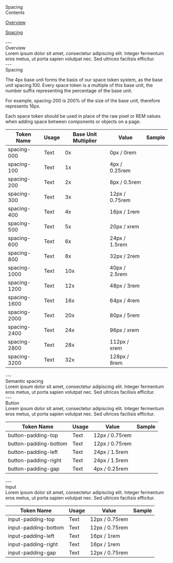 
<Meta title="Foundation/Spacing" />

<style>
  {`
  table {
    border-collapse: collapse;
    border: none;
  }
  tr:first-child {
    border-top: none;
  }
  td {
    border: none !important;
  }
  th {
    border: none !important;
  }
  .token-column {
    width: 300px;
    height: 70px;
    padding: 12px 16px;
    align-items: center;
    gap: 8px;
    align-self: stretch;
    box-shadow: 0px -1px 0px 0px #E4E8F3 inset;
    background: #FFF;
    text-align: left;
  }
  .usage-column {
    width: 278px;
    height: 70px;
    padding: 12px 16px;
    align-items: center;
    gap: 8px;
    align-self: stretch;
    background: #FFF;
    box-shadow: 0px -1px 0px 0px #E4E8F3 inset;
    text-align: left;
  }
  .base-unit-column {
    width: 120px;
    height: 70px;
    padding: 12px 16px;
    align-items: center;
    gap: 8px;
    background: #FFF;
    box-shadow: 0px -1px 0px 0px #E4E8F3 inset;
    text-align: left;
  }
  .usage-column-large {
    width: 398px;
    height: 70px;
    padding: 12px 16px;
    align-items: center;
    gap: 8px;
    background: #FFF;
    box-shadow: 0px -1px 0px 0px #E4E8F3 inset;
    text-align: left;
  }
  .value-column {
    width: 140px;
    height: 70px;
    padding: 12px 16px;
    align-items: center;
    gap: 8px;
    background: #FFF;
    box-shadow: 0px -1px 0px 0px #E4E8F3 inset;
    text-align: left;
  }
  .sample-column {
    width: 162px;
    height: 70px;
    padding: 12px 16px;
    align-items: center;
    gap: 8px;
    background: #FFF;
    box-shadow: 0px -1px 0px 0px #E4E8F3 inset;
    text-align: centre;
  }
  .heading-1 {
    font-size: 40px;
    font-weight: 600;
  }
  .text {
    font-size: 16px;
    font-weight: 400;
    color: black;
  }
  .heading-2 {
    font-size: 28px;
    font-weight: 600;
  }
  .contents-button {
    border-radius: 25px;
    background: #FFF;
    border: 1px solid black;
    height: 48px;
    width: 323px;
    text-align: center; 
    font-size: 18px;
    font-weight: 400;
    color: black;
    cursor: pointer;
  }
  .title {
    font-size: 64px;
    font-weight: 600;
  }
  .sample-swatch {
    height: 34px;
    margin: auto;
    border-top: none;
    border-bottom: none;
    border-left: 1px solid black;
    border-right: 1px solid black;
  }
  `}
</style>

<div className="title">Spacing</div>

<div style={{ height: '48px'}}/>

<div style={{fontSize: '28px' }}>Contents</div>
<div style={{ height: '16px'}}/>
<p><a href="#overview" target="_self" className='text'>Overview</a></p>
<p><a href="#spacing" target="_self" className='text'>Spacing</a></p>
<div style={{ height: '48px'}}/>
---

<div style={{ height: '48px'}}/>
<span id="overview" className='heading-1'> Overview</span> 
<div style={{ height: '32px'}}/>
<span className='text'>Lorem ipsum dolor sit amet, consectetur adipiscing elit. Integer fermentum eros metus, ut porta sapien volutpat nec. Sed ultrices facilisis efficitur.</span>
<div style={{ height: '48px'}}/>
---

<div style={{ height: '48px'}}/>
<span id="spacing" className='heading-1'> Spacing</span> 
<div style={{ height: '32px'}}/>
<p className='text'>The 4px base unit forms the basis of our space token system, as the base unit spacing.100. Every space token is a multiple of this base unit, the number suffix representing the percentage of the base unit.</p>
<p className='text'>For example, spacing-200 is 200% of the size of the base unit, therefore represents 16px.</p>
<p className='text'>Each space token should be used in place of the raw pixel or REM values when adding space between components or objects on a page. </p>
<div style={{ height: '32px'}}/>

<div>
  <table>
    <thead>
      <tr>
        <th className='token-column'>
          Token Name
        </th>
        <th className='usage-column'>
          Usage
        </th>
        <th className='base-unit-column'>
          Base Unit Multiplier
        </th>
        <th className='value-column'>
          Value
        </th>
        <th className='sample-column'>
          Sample
        </th>
      </tr>
    </thead>
    <tbody>
      <tr>
        <td className='token-column'>
          <div style={{ backgroundColor: '#eeeeee', borderRadius: '8px', padding: '8px', height: '20px', width: '84px', textAlign: 'center' }}>
            spacing-000
          </div>
        </td>
        <td className='usage-column'>
          Text
        </td>
        <td className="base-unit-column">
          0x
        </td>
        <td className="value-column">
          0px / 0rem
        </td>
        <td className="sample-column">
          <div className='sample-swatch' style={{ width: '0px', background: 'none' }}/>
        </td>
      </tr>
      <tr>
        <td className='token-column'>
          <div style={{ backgroundColor: '#eeeeee', borderRadius: '8px', padding: '8px', height: '20px', width: '84px', textAlign: 'center' }}>
            spacing-100
          </div>
        </td>
        <td className='usage-column'>
          Text
        </td>
        <td className="base-unit-column">
          1x
        </td>
        <td className="value-column">
          4px / 0.25rem
        </td>
        <td className="sample-column">
          <div className='sample-swatch' style={{ width: '4px', background: 'rgba(230, 0, 0, 0.14)' }}/>
        </td>
      </tr>
      <tr>
        <td className='token-column'>
          <div style={{ backgroundColor: '#eeeeee', borderRadius: '8px', padding: '8px', height: '20px', width: '84px', textAlign: 'center' }}>
            spacing-200
          </div>
        </td>
        <td className='usage-column'>
          Text
        </td>
        <td className="base-unit-column">
          2x
        </td>
        <td className="value-column">
          8px / 0.5rem
        </td>
        <td className="sample-column">
          <div className='sample-swatch' style={{ width: '8px', background: 'rgba(230, 0, 0, 0.14)' }}/>
        </td>
      </tr>
      <tr>
        <td className='token-column'>
          <div style={{ backgroundColor: '#eeeeee', borderRadius: '8px', padding: '8px', height: '20px', width: '84px', textAlign: 'center' }}>
            spacing-300
          </div>
        </td>
        <td className='usage-column'>
          Text
        </td>
        <td className="base-unit-column">
          3x
        </td>
        <td className="value-column">
          12px / 0.75rem
        </td>
        <td className="sample-column">
          <div className='sample-swatch' style={{ width: '12px', background: 'rgba(230, 0, 0, 0.14)' }}/>
        </td>
      </tr>
      <tr>
        <td className='token-column'>
          <div style={{ backgroundColor: '#eeeeee', borderRadius: '8px', padding: '8px', height: '20px', width: '84px', textAlign: 'center' }}>
            spacing-400
          </div>
        </td>
        <td className='usage-column'>
          Text
        </td>
        <td className="base-unit-column">
          4x
        </td>
        <td className="value-column">
          16px / 1rem
        </td>
        <td className="sample-column">
          <div className='sample-swatch' style={{ width: '16px', background: 'rgba(230, 0, 0, 0.14)' }}/>
        </td>
      </tr>
      <tr>
        <td className='token-column'>
          <div style={{ backgroundColor: '#eeeeee', borderRadius: '8px', padding: '8px', height: '20px', width: '84px', textAlign: 'center' }}>
            spacing-500
          </div>
        </td>
        <td className='usage-column'>
          Text
        </td>
        <td className="base-unit-column">
          5x
        </td>
        <td className="value-column">
          20px / xrem
        </td>
        <td className="sample-column">
          <div className='sample-swatch' style={{ width: '20px', background: 'rgba(230, 0, 0, 0.14)' }}/>
        </td>
      </tr>
      <tr>
        <td className='token-column'>
          <div style={{ backgroundColor: '#eeeeee', borderRadius: '8px', padding: '8px', height: '20px', width: '84px', textAlign: 'center' }}>
            spacing-600
          </div>
        </td>
        <td className='usage-column'>
          Text
        </td>
        <td className="base-unit-column">
          6x
        </td>
        <td className="value-column">
          24px / 1.5rem
        </td>
        <td className="sample-column">
          <div className='sample-swatch' style={{ width: '24px', background: 'rgba(230, 0, 0, 0.14)' }}/>
        </td>
      </tr>
      <tr>
        <td className='token-column'>
          <div style={{ backgroundColor: '#eeeeee', borderRadius: '8px', padding: '8px', height: '20px', width: '84px', textAlign: 'center' }}>
            spacing-800
          </div>
        </td>
        <td className='usage-column'>
          Text
        </td>
        <td className="base-unit-column">
          8x
        </td>
        <td className="value-column">
          32px / 2rem
        </td>
        <td className="sample-column">
          <div className='sample-swatch' style={{ width: '32px', background: 'rgba(230, 0, 0, 0.14)' }}/>
        </td>
      </tr>
      <tr>
        <td className='token-column'>
          <div style={{ backgroundColor: '#eeeeee', borderRadius: '8px', padding: '8px', height: '20px', width: '88px', textAlign: 'center' }}>
            spacing-1000
          </div>
        </td>
        <td className='usage-column'>
          Text
        </td>
        <td className="base-unit-column">
          10x
        </td>
        <td className="value-column">
          40px / 2.5rem
        </td>
        <td className="sample-column">
          <div className='sample-swatch' style={{ width: '40px', background: 'rgba(230, 0, 0, 0.14)' }}/>
        </td>
      </tr>
      <tr>
        <td className='token-column'>
          <div style={{ backgroundColor: '#eeeeee', borderRadius: '8px', padding: '8px', height: '20px', width: '88px', textAlign: 'center' }}>
            spacing-1200
          </div>
        </td>
        <td className='usage-column'>
          Text
        </td>
        <td className="base-unit-column">
          12x
        </td>
        <td className="value-column">
          48px / 3rem
        </td>
        <td className="sample-column">
          <div className='sample-swatch' style={{ width: '48px', background: 'rgba(230, 0, 0, 0.14)' }}/>
        </td>
      </tr>
      <tr>
        <td className='token-column'>
          <div style={{ backgroundColor: '#eeeeee', borderRadius: '8px', padding: '8px', height: '20px', width: '88px', textAlign: 'center' }}>
            spacing-1600
          </div>
        </td>
        <td className='usage-column'>
          Text
        </td>
        <td className="base-unit-column">
          16x
        </td>
        <td className="value-column">
          64px / 4rem
        </td>
        <td className="sample-column">
          <div className='sample-swatch' style={{ width: '64px', background: 'rgba(230, 0, 0, 0.14)' }}/>
        </td>
      </tr>
      <tr>
        <td className='token-column'>
          <div style={{ backgroundColor: '#eeeeee', borderRadius: '8px', padding: '8px', height: '20px', width: '88px', textAlign: 'center' }}>
            spacing-2000
          </div>
        </td>
        <td className='usage-column'>
          Text
        </td>
        <td className="base-unit-column">
          20x
        </td>
        <td className="value-column">
          80px / 5rem
        </td>
        <td className="sample-column">
          <div className='sample-swatch' style={{ width: '80px', background: 'rgba(230, 0, 0, 0.14)' }}/>
        </td>
      </tr>
      <tr>
        <td className='token-column'>
          <div style={{ backgroundColor: '#eeeeee', borderRadius: '8px', padding: '8px', height: '20px', width: '88px', textAlign: 'center' }}>
            spacing-2400
          </div>
        </td>
        <td className='usage-column'>
          Text
        </td>
        <td className="base-unit-column">
          24x
        </td>
        <td className="value-column">
          96px / xrem
        </td>
        <td className="sample-column">
          <div className='sample-swatch' style={{ width: '96px', background: 'rgba(230, 0, 0, 0.14)' }}/>
        </td>
      </tr>
      <tr>
        <td className='token-column'>
          <div style={{ backgroundColor: '#eeeeee', borderRadius: '8px', padding: '8px', height: '20px', width: '88px', textAlign: 'center' }}>
            spacing-2800
          </div>
        </td>
        <td className='usage-column'>
          Text
        </td>
        <td className="base-unit-column">
          28x
        </td>
        <td className="value-column">
          112px / xrem
        </td>
        <td className="sample-column">
          <div className='sample-swatch' style={{ width: '112px', background: 'rgba(230, 0, 0, 0.14)' }}/>
        </td>
      </tr>
      <tr>
        <td className='token-column'>
          <div style={{ backgroundColor: '#eeeeee', borderRadius: '8px', padding: '8px', height: '20px', width: '88px', textAlign: 'center' }}>
            spacing-3200
          </div>
        </td>
        <td className='usage-column'>
          Text
        </td>
        <td className="base-unit-column">
          32x
        </td>
        <td className="value-column">
          128px / 8rem
        </td>
        <td className="sample-column">
          <div className='sample-swatch' style={{ width: '128px', background: 'rgba(230, 0, 0, 0.14)' }}/>
        </td>
      </tr>
    </tbody>
  </table>
</div>
<div style={{ height: '48px'}}/>
---

<div style={{ height: '48px'}}/>
<span id="semantic-spacing" className='heading-1'> Semantic spacing</span> 
<div style={{ height: '32px'}}/>
<span className='text'>Lorem ipsum dolor sit amet, consectetur adipiscing elit. Integer fermentum eros metus, ut porta sapien volutpat nec. Sed ultrices facilisis efficitur.</span>
<div style={{ height: '48px'}}/>
---

<div style={{ height: '48px'}}/>
<span id="overview" className='heading-1'> Button</span> 
<div style={{ height: '32px'}}/>
<span className='text'>Lorem ipsum dolor sit amet, consectetur adipiscing elit. Integer fermentum eros metus, ut porta sapien volutpat nec. Sed ultrices facilisis efficitur.</span>
<div style={{ height: '32px'}}/>

<div>
  <table>
    <thead>
      <tr>
        <th className='token-column'>
          Token Name
        </th>
        <th className='usage-column-large'>
          Usage
        </th>
        <th className='value-column'>
          Value
        </th>
        <th className='sample-column'>
          Sample
        </th>
      </tr>
    </thead>
    <tbody>
      <tr>
        <td className='token-column'>
          <div style={{ backgroundColor: '#eeeeee', borderRadius: '8px', padding: '8px', height: '20px', width: '128px', textAlign: 'center' }}>
            button-padding-top
          </div>
        </td>
        <td className='usage-column-large'>
          Text
        </td>
        <td className="value-column">
          12px / 0.75rem
        </td>
        <td className="sample-column">
          <div className='sample-swatch' style={{ width: '12px', background: 'rgba(230, 0, 0, 0.14)' }}/>
        </td>
      </tr>
      <tr>
        <td className='token-column'>
          <div style={{ backgroundColor: '#eeeeee', borderRadius: '8px', padding: '8px', height: '20px', width: '151px', textAlign: 'center' }}>
            button-padding-bottom
          </div>
        </td>
        <td className='usage-column-large'>
          Text
        </td>
        <td className="value-column">
          12px / 0.75rem
        </td>
        <td className="sample-column">
          <div className='sample-swatch' style={{ width: '12px', background: 'rgba(230, 0, 0, 0.14)' }}/>
        </td>
      </tr>
      <tr>
        <td className='token-column'>
          <div style={{ backgroundColor: '#eeeeee', borderRadius: '8px', padding: '8px', height: '20px', width: '129px', textAlign: 'center' }}>
            button-padding-left
          </div>
        </td>
        <td className='usage-column-large'>
          Text
        </td>
        <td className="value-column">
          24px / 1.5rem
        </td>
        <td className="sample-column">
          <div className='sample-swatch' style={{ width: '24px', background: 'rgba(230, 0, 0, 0.14)' }}/>
        </td>
      </tr>
      <tr>
        <td className='token-column'>
          <div style={{ backgroundColor: '#eeeeee', borderRadius: '8px', padding: '8px', height: '20px', width: '136px', textAlign: 'center' }}>
            button-padding-right
          </div>
        </td>
        <td className='usage-column-large'>
          Text
        </td>
        <td className="value-column">
          24px / 1.5rem
        </td>
        <td className="sample-column">
          <div className='sample-swatch' style={{ width: '24px', background: 'rgba(230, 0, 0, 0.14)' }}/>
        </td>
      </tr>
      <tr>
        <td className='token-column'>
          <div style={{ backgroundColor: '#eeeeee', borderRadius: '8px', padding: '8px', height: '20px', width: '130px', textAlign: 'center' }}>
            button-padding-gap
          </div>
        </td>
        <td className='usage-column-large'>
          Text
        </td>
        <td className="value-column">
          4px / 0.25rem
        </td>
        <td className="sample-column">
          <div className='sample-swatch' style={{ width: '4px', background: 'rgba(230, 0, 0, 0.14)' }}/>
        </td>
      </tr>
    </tbody>
  </table>
</div>
<div style={{ height: '48px'}}/>
---

<div style={{ height: '48px'}}/>
<span id="overview" className='heading-1'>Input</span> 
<div style={{ height: '32px'}}/>
<span className='text'>Lorem ipsum dolor sit amet, consectetur adipiscing elit. Integer fermentum eros metus, ut porta sapien volutpat nec. Sed ultrices facilisis efficitur.</span>
<div style={{ height: '32px'}}/>

<div>
  <table>
    <thead>
      <tr>
        <th className='token-column'>
          Token Name
        </th>
        <th className='usage-column-large'>
          Usage
        </th>
        <th className='value-column'>
          Value
        </th>
        <th className='sample-column'>
          Sample
        </th>
      </tr>
    </thead>
    <tbody>
      <tr>
        <td className='token-column'>
          <div style={{ backgroundColor: '#eeeeee', borderRadius: '8px', padding: '8px', height: '20px', width: '119px', textAlign: 'center' }}>
            input-padding-top
          </div>
        </td>
        <td className='usage-column-large'>
          Text
        </td>
        <td className="value-column">
          12px / 0.75rem
        </td>
        <td className="sample-column">
          <div className='sample-swatch' style={{ width: '12px', background: 'rgba(230, 0, 0, 0.14)' }}/>
        </td>
      </tr>
      <tr>
        <td className='token-column'>
          <div style={{ backgroundColor: '#eeeeee', borderRadius: '8px', padding: '8px', height: '20px', width: '142px', textAlign: 'center' }}>
            input-padding-bottom
          </div>
        </td>
        <td className='usage-column-large'>
          Text
        </td>
        <td className="value-column">
          12px / 0.75rem
        </td>
        <td className="sample-column">
          <div className='sample-swatch' style={{ width: '12px', background: 'rgba(230, 0, 0, 0.14)' }}/>
        </td>
      </tr>
      <tr>
        <td className='token-column'>
          <div style={{ backgroundColor: '#eeeeee', borderRadius: '8px', padding: '8px', height: '20px', width: '120px', textAlign: 'center' }}>
            input-padding-left
          </div>
        </td>
        <td className='usage-column-large'>
          Text
        </td>
        <td className="value-column">
          16px / 1rem
        </td>
        <td className="sample-column">
          <div className='sample-swatch' style={{ width: '16px', background: 'rgba(230, 0, 0, 0.14)' }}/>
        </td>
      </tr>
      <tr>
        <td className='token-column'>
          <div style={{ backgroundColor: '#eeeeee', borderRadius: '8px', padding: '8px', height: '20px', width: '127px', textAlign: 'center' }}>
            input-padding-right
          </div>
        </td>
        <td className='usage-column-large'>
          Text
        </td>
        <td className="value-column">
          16px / 1rem
        </td>
        <td className="sample-column">
          <div className='sample-swatch' style={{ width: '16px', background: 'rgba(230, 0, 0, 0.14)' }}/>
        </td>
      </tr>
      <tr>
        <td className='token-column'>
          <div style={{ backgroundColor: '#eeeeee', borderRadius: '8px', padding: '8px', height: '20px', width: '121px', textAlign: 'center' }}>
            input-padding-gap
          </div>
        </td>
        <td className='usage-column-large'>
          Text
        </td>
        <td className="value-column">
          12px / 0.75rem
        </td>
        <td className="sample-column">
          <div className='sample-swatch' style={{ width: '12px', background: 'rgba(230, 0, 0, 0.14)' }}/>
        </td>
      </tr>
    </tbody>
  </table>
</div>
